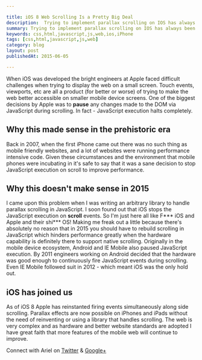 ```yaml
---

title: iOS 8 Web Scrolling Is a Pretty Big Deal
description:  Trying to implement parallax scrolling on IOS has always been a problem. Until iOS 8.
summary: Trying to implement parallax scrolling on IOS has always been a problem. Until iOS 8.
keywords: css,html,javascript,js,web,ios,iPhone
tags: [css,html,javascript,js,web]
category: blog
layout: post
publishedAt: 2015-06-05

---
```


When iOS was developed the bright engineers at Apple faced difficult challenges when trying to display the web on a small screen. Touch events, viewports, etc are all a product (for better or worse) of trying to make the web better accessible on smaller mobile device screens. One of the biggest decisions by Apple was to __pause__ any changes made to the DOM via JavaScript during scrolling. In fact - JavaScript execution halts completely.

## Why this made sense in the prehistoric era

Back in 2007, when the first iPhone came out there was no such thing as mobile friendly websites, and a lot of websites were running performance intensive code. Given these circumstances and the environment that mobile phones were incubating in it's safe to say that it was a sane decision to stop JavaScript execution on scroll to improve performance.

## Why this doesn't make sense in 2015

I came upon this problem when I was writing an arbitrary library to handle parallax scrolling in JavaScript. I soon found out that iOS stops the JavaScript execution on __scroll__ events. So I'm just here all like F*** iOS and Apple and their shi*** OS! Making me freak out a little because there's absolutely no reason that in 2015 you should have to rebuild scrolling in JavaScript which hinders performance greatly when the hardware capability is definitely there to support native scrolling. Originally in the mobile device ecosystem, Android and IE Mobile also paused JavaScript execution. By 2011 engineers working on Android decided that the hardware was good enough to continuously fire JavaScript events during scrolling. Even IE Mobile followed suit in 2012 - which meant iOS was the only hold out.

## iOS has joined us

As of iOS 8 Apple has reinstanted firing events simultaneously along side scrolling. Parallax effects are now possible on iPhones and iPads without the need of reinventing or using a library that handles scrolling. The web is very complex and as hardware and better website standards are adopted I have great faith that more features of the mobile web will continue to improve.

Connect with Ariel on [Twitter](https://twitter.com/yerariel) & <a rel="author" href="https://plus.google.com/+ArielSal"> Google+ </a>
